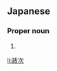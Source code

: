 ==Japanese==
{{ja-kanjitab|まさ|じ}}

===Proper noun===
{{ja-pos|まさじ|proper}}

# {{given name|male|lang=ja|sort=まさじ}}

[[li:政次]]
